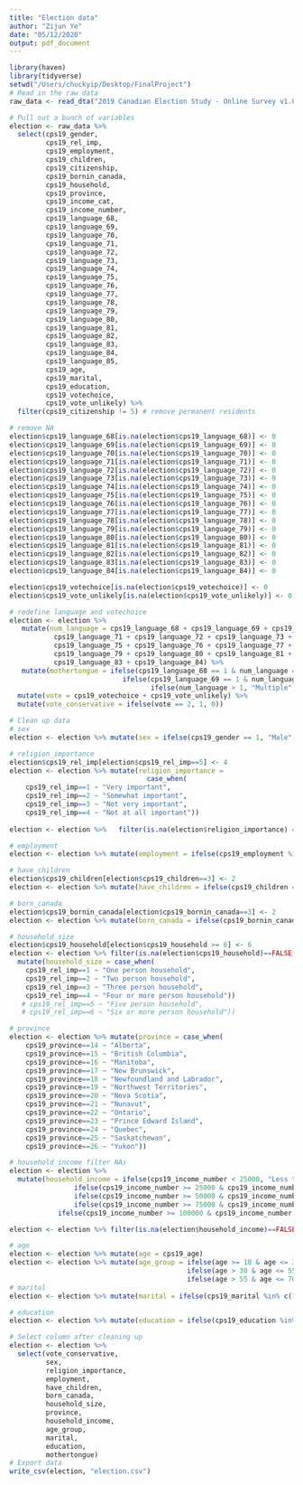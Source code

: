 ```yaml
---
title: "Election data"
author: "Zijun Ye"
date: "05/12/2020"
output: pdf_document
---
```


```r
library(haven)
library(tidyverse)
setwd("/Users/chuckyip/Desktop/FinalProject")
# Read in the raw data
raw_data <- read_dta("2019 Canadian Election Study - Online Survey v1.0.dta")
```

```r
# Pull out a bunch of variables
election <- raw_data %>% 
  select(cps19_gender,
         cps19_rel_imp,
         cps19_employment,
         cps19_children,
         cps19_citizenship,
         cps19_bornin_canada,
         cps19_household,
         cps19_province,
         cps19_income_cat,
         cps19_income_number,
         cps19_language_68,
         cps19_language_69,
         cps19_language_70,
         cps19_language_71,
         cps19_language_72,
         cps19_language_73,
         cps19_language_74,
         cps19_language_75,
         cps19_language_76,
         cps19_language_77,
         cps19_language_78,
         cps19_language_79,
         cps19_language_80,
         cps19_language_81,
         cps19_language_82,
         cps19_language_83,
         cps19_language_84,
         cps19_language_85,
         cps19_age,
         cps19_marital,
         cps19_education,
         cps19_votechoice,
         cps19_vote_unlikely) %>% 
  filter(cps19_citizenship != 5) # remove permanent residents
```

```r
# remove NA
election$cps19_language_68[is.na(election$cps19_language_68)] <- 0
election$cps19_language_69[is.na(election$cps19_language_69)] <- 0
election$cps19_language_70[is.na(election$cps19_language_70)] <- 0
election$cps19_language_71[is.na(election$cps19_language_71)] <- 0
election$cps19_language_72[is.na(election$cps19_language_72)] <- 0
election$cps19_language_73[is.na(election$cps19_language_73)] <- 0
election$cps19_language_74[is.na(election$cps19_language_74)] <- 0
election$cps19_language_75[is.na(election$cps19_language_75)] <- 0
election$cps19_language_76[is.na(election$cps19_language_76)] <- 0
election$cps19_language_77[is.na(election$cps19_language_77)] <- 0
election$cps19_language_78[is.na(election$cps19_language_78)] <- 0
election$cps19_language_79[is.na(election$cps19_language_79)] <- 0
election$cps19_language_80[is.na(election$cps19_language_80)] <- 0
election$cps19_language_81[is.na(election$cps19_language_81)] <- 0
election$cps19_language_82[is.na(election$cps19_language_82)] <- 0
election$cps19_language_83[is.na(election$cps19_language_83)] <- 0
election$cps19_language_84[is.na(election$cps19_language_84)] <- 0

election$cps19_votechoice[is.na(election$cps19_votechoice)] <- 0
election$cps19_vote_unlikely[is.na(election$cps19_vote_unlikely)] <- 0

# redefine language and votechoice
election <- election %>%
   mutate(num_language = cps19_language_68 + cps19_language_69 + cps19_language_70 +
           cps19_language_71 + cps19_language_72 + cps19_language_73 + cps19_language_74 +
           cps19_language_75 + cps19_language_76 + cps19_language_77 + cps19_language_78 +
           cps19_language_79 + cps19_language_80 + cps19_language_81 + cps19_language_82 +
           cps19_language_83 + cps19_language_84) %>% 
   mutate(mothertongue = ifelse(cps19_language_68 == 1 & num_language == 1, "English",
                            ifelse(cps19_language_69 == 1 & num_language == 1, "French",
                                   ifelse(num_language > 1, "Multiple", "Others")))) %>% 
  mutate(vote = cps19_votechoice + cps19_vote_unlikely) %>% 
  mutate(vote_conservative = ifelse(vote == 2, 1, 0))
```


```r
# Clean up data
# sex
election <- election %>% mutate(sex = ifelse(cps19_gender == 1, "Male", "Female")) 

# religion_importance
election$cps19_rel_imp[election$cps19_rel_imp==5] <- 4
election <- election %>% mutate(religion_importance = 
                                  case_when(
    cps19_rel_imp==1 ~ "Very important",
    cps19_rel_imp==2 ~ "Somewhat important",
    cps19_rel_imp==3 ~ "Not very important",
    cps19_rel_imp==4 ~ "Not at all important"))
  
election <- election %>%   filter(is.na(election$religion_importance) == FALSE)

# employment
election <- election %>% mutate(employment = ifelse(cps19_employment %in% c(1,2,3), "Employed", "Unemployed"))

# have_children
election$cps19_children[election$cps19_children==3] <- 2
election <- election %>% mutate(have_children = ifelse(cps19_children == 1, "Yes", "No"))

# born_canada
election$cps19_bornin_canada[election$cps19_bornin_canada==3] <- 2
election <- election %>% mutate(born_canada = ifelse(cps19_bornin_canada == 1, "Yes", "No"))

# household_size
election$cps19_household[election$cps19_household >= 6] <- 6
election <- election %>% filter(is.na(election$cps19_household)==FALSE) %>% 
  mutate(household_size = case_when(
    cps19_rel_imp==1 ~ "One person household",
    cps19_rel_imp==2 ~ "Two person household",
    cps19_rel_imp==3 ~ "Three person household",
    cps19_rel_imp==4 ~ "Four or more person household"))
   # cps19_rel_imp==5 ~ "Five person household",
   # cps19_rel_imp==6 ~ "Six or more person household"))

# province
election <- election %>% mutate(province = case_when(
    cps19_province==14 ~ "Alberta",
    cps19_province==15 ~ "British Columbia",
    cps19_province==16 ~ "Manitoba",
    cps19_province==17 ~ "New Brunswick",
    cps19_province==18 ~ "Newfoundland and Labrador",
    cps19_province==19 ~ "Northwest Territories",
    cps19_province==20 ~ "Nova Scotia",
    cps19_province==21 ~ "Nunavut",
    cps19_province==22 ~ "Ontario",
    cps19_province==23 ~ "Prince Edward Island",
    cps19_province==24 ~ "Quebec",
    cps19_province==25 ~ "Saskatchewan",
    cps19_province==26 ~ "Yukon"))

# household_income filter NAs
election <- election %>% 
  mutate(household_income = ifelse(cps19_income_number < 25000, "Less than $25,000",
                ifelse(cps19_income_number >= 25000 & cps19_income_number < 50000, "$25,000 to $49,999",
                ifelse(cps19_income_number >= 50000 & cps19_income_number < 75000, "$50,000 to $74,999", 
                ifelse(cps19_income_number >= 75000 & cps19_income_number < 100000, "$75,000 to $99,999",
            ifelse(cps19_income_number >= 100000 & cps19_income_number < 125000, "$100,000 to $ 124,999", "$125,000 and more"))))))

election <- election %>% filter(is.na(election$household_income)==FALSE) 

# age
election <- election %>% mutate(age = cps19_age)
election <- election %>% mutate(age_group = ifelse(age >= 18 & age <= 30, "18-30",
                                            ifelse(age > 30 & age <= 55, "30-55",
                                            ifelse(age > 55 & age <= 70, "55-70", "Above 70"))))
# marital
election <- election %>% mutate(marital = ifelse(cps19_marital %in% c(1,4), "Married", "Not Married"))

# education
election <- election %>% mutate(education = ifelse(cps19_education %in% c(7,8,9,10,11), "More than highschool diploma", "Less than highschool diploma or equivalent"))

```

```r
# Select column after cleaning up
election <- election %>% 
  select(vote_conservative,
         sex,
         religion_importance,
         employment,
         have_children,
         born_canada,
         household_size,
         province,
         household_income,
         age_group,
         marital,
         education,
         mothertongue)
# Export data
write_csv(election, "election.csv")
```

